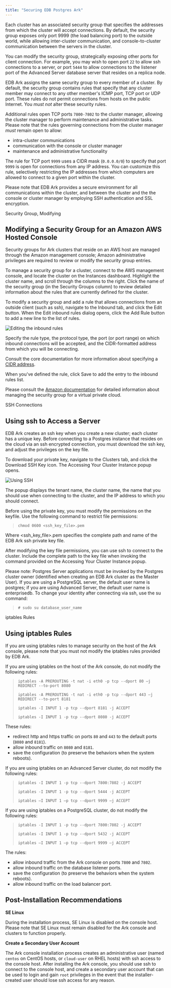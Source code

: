 ```yaml
---
title: "Securing EDB Postgres Ark"
---
```


Each cluster has an associated security group that specifies the addresses from which the cluster will accept connections. By default, the security group exposes only port <span class="title-ref">9999</span> (the load balancing port) to the outside world, while allowing inter-cluster communication, and console-to-cluster communication between the servers in the cluster.

You can modify the security group, strategically exposing other ports for client connection. For example, you may wish to open port `22` to allow ssh connections to a server, or port `5444` to allow connections to the listener port of the Advanced Server database server that resides on a replica node.

EDB Ark assigns the same security group to every member of a cluster. By default, the security group contains rules that specify that any cluster member may connect to any other member's ICMP port, TCP port or UDP port. These rules do not permit connections from hosts on the public Internet. You *must not* alter these security rules.

Additional rules open TCP ports `7800-7802` to the cluster manager, allowing the cluster manager to perform maintenance and administrative tasks. Please note that the rules governing connections from the cluster manager *must* remain open to allow:

  - intra-cluster communications
  - communication with the console or cluster manager
  - maintenance and administrative functionality

The rule for TCP port `9999` uses a CIDR mask (`0.0.0.0/0`) to specify that port `9999` is open for connections from any IP address. You can customize this rule, selectively restricting the IP addresses from which computers are allowed to connect to a given port within the cluster.

Please note that EDB Ark provides a secure environment for all communications within the cluster, and between the cluster and the the console or cluster manager by employing SSH authentication and SSL encryption.

<div class="index">

Security Group, Modifying

</div>

## Modifying a Security Group for an Amazon AWS Hosted Console

Security groups for Ark clusters that reside on an AWS host are managed through the Amazon management console; Amazon administrative privileges are required to review or modify the security group entries.

To manage a security group for a cluster, connect to the AWS management console, and locate the cluster on the Instances dashboard. Highlight the cluster name, and scroll through the columns to the right. Click the name of the security group (in the Security Groups column) to review detailed information about the rules that are currently defined for the cluster.

To modify a security group and add a rule that allows connections from an outside client (such as ssh), navigate to the Inbound tab, and click the Edit button. When the Edit inbound rules dialog opens, click the Add Rule button to add a new line to the list of rules.

![Editing the inbound rules](images/ark_securing_ark_editing_inbound_rules.png)

Specify the rule type, the protocol type, the port (or port range) on which inbound connections will be accepted, and the CIDR-formatted address from which you will be connecting.

Consult the core documentation for more information about specifying a [CIDR address](http://www.postgresql.org/docs/10/static/datatype-net-types.html).

When you've defined the rule, click Save to add the entry to the inbound rules list.

Please consult the [Amazon documentation](http://docs.aws.amazon.com/AmazonVPC/latest/UserGuide/VPC_SecurityGroups.html) for detailed information about managing the security group for a virtual private cloud.

<div class="index">

SSH Connections

</div>

## Using ssh to Access a Server

EDB Ark creates an ssh key when you create a new cluster; each cluster has a unique key. Before connecting to a Postgres instance that resides on the cloud via an ssh encrypted connection, you must download the ssh key, and adjust the privileges on the key file.

To download your private key, navigate to the Clusters tab, and click the Download SSH Key icon. The Accessing Your Cluster Instance popup opens.

![Using SSH](images/ark_securing_ark_using_ssl.png)

The popup displays the tenant name, the cluster name, the name that you should use when connecting to the cluster, and the IP address to which you should connect.

Before using the private key, you must modify the permissions on the keyfile. Use the following command to restrict file permissions:

> `chmod 0600 <ssh_key_file>.pem`

Where \<ssh_key_file\>.pem specifies the complete path and name of the EDB Ark ssh private key file.

After modifying the key file permissions, you can use ssh to connect to the cluster. Include the complete path to the key file when invoking the command provided on the Accessing Your Cluster Instance popup.

Please note: Postgres Server applications must be invoked by the Postgres cluster owner (identified when creating an EDB Ark cluster as the Master User). If you are using a PostgreSQL server, the default user name is postgres; if you are using Advanced Server, the default user name is enterprisedb. To change your identity after connecting via ssh, use the su command:

> `# sudo su database_user_name`

<div class="index">

iptables Rules

</div>

## Using iptables Rules

If you are using iptables rules to manage security on the host of the Ark console, please note that you must not modify the iptables rules provided by EDB Ark.

If you are using iptables on the host of the Ark console, do not modify the following rules:

> `iptables -A PREROUTING -t nat -i eth0 -p tcp --dport 80 –j REDIRECT --to-port 8080`
> 
> `iptables -A PREROUTING -t nat -i eth0 -p tcp --dport 443 –j REDIRECT --to-port 8181`
> 
> `iptables -I INPUT 1 -p tcp --dport 8181 -j ACCEPT`
> 
> `iptables -I INPUT 1 -p tcp --dport 8080 -j ACCEPT`

These rules:

  - redirect http and https traffic on ports `80` and `443` to the default ports (`8080` and `8181`).
  - allow inbound traffic on `8080` and `8181`.
  - save the configuration (to preserve the behaviors when the system reboots).

If you are using iptables on an Advanced Server cluster, do not modify the following rules:

> `iptables -I INPUT 1 -p tcp --dport 7800:7802 -j ACCEPT`
> 
> `iptables -I INPUT 1 -p tcp --dport 5444 -j ACCEPT`
> 
> `iptables –I INPUT 1 –p tcp --dport 9999 –j ACCEPT`

If you are using iptables on a PostgreSQL cluster, do not modify the following rules:

> `iptables -I INPUT 1 -p tcp --dport 7800:7802 -j ACCEPT`
> 
> `iptables -I INPUT 1 -p tcp --dport 5432 -j ACCEPT`
> 
> `iptables –I INPUT 1 –p tcp --dport 9999 –j ACCEPT`

The rules:

  - allow inbound traffic from the Ark console on ports `7800` and `7802`.
  - allow inbound traffic on the database listener ports.
  - save the configuration (to preserve the behaviors when the system reboots).
  - allow inbound traffic on the load balancer port.

## Post-Installation Recommendations

**SE Linux**

During the installation process, SE Linux is disabled on the console host. Please note that SE Linux must remain disabled for the Ark console and clusters to function properly.

**Create a Secondary User Account**

The Ark console installation process creates an administrative user (named `centos` on CentOS hosts, or `cloud-user` on RHEL hosts) with ssh access to the console host. After installing the Ark console, you should use ssh to connect to the console host, and create a secondary user account that can be used to login and gain `root` privileges in the event that the installer-created user should lose ssh access for any reason.
